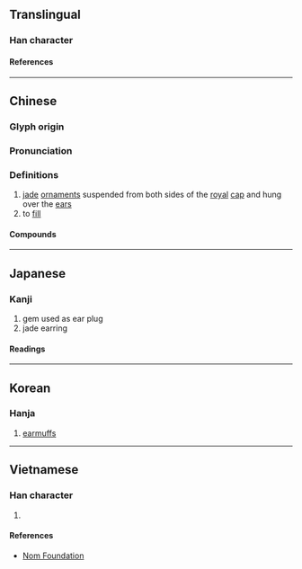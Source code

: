 {{character info}}
{{character info|0xFAA1}}
{{character info|0x2F930}}
==Translingual==

===Han character===
{{Han char|rn=96|rad=玉|as=10|sn=14|four=14186|canj=MGJBC|ids=⿰[[玉|⺩]][[真]](GHT),⿰[[玉|⺩]][[眞]](JK)}}

====References====
{{Han ref|kx=0740.030|dkj=21167|dj=1149.220|hdz=21130.100|uh=7471}}
{{Han ref|uh=FAA1}}
{{Han ref|uh=2F930}}

----

==Chinese==
{{zh-forms|alt=琠,𦗁,𤩴}}

===Glyph origin===
{{Han etym}}

===Pronunciation===
{{zh-pron
|m=tiàn,zhèn
|c=tin3,zan3
|mc=y
|oc=y
|ma=
|cat=n,v
}}

===Definitions===
{{zh-hanzi}}

# [[jade]] [[ornament]]s suspended from both sides of the [[royal]] [[cap]] and hung over the [[ear]]s
# to [[fill]]

====Compounds====
{{zh-der|以規為瑱|瑱圭|象瑱}}

----

==Japanese==

===Kanji===
{{ja-kanji|grade=|rs=玉10}}

# gem used as ear plug
# jade earring

====Readings====
{{ja-readings
|on=てん, ちん, しん
|kun=みみだま
}}

----

==Korean==

===Hanja===
{{ko-hanja|전}}

# [[earmuffs]]

----

==Vietnamese==

===Han character===
{{vi-readings|rs=玉10|reading=trấn}}

# {{rfdef|vi|sort=玉10}}

====References====
* [http://nomfoundation.org/common/nom_details.php?codepoint=7471 Nom Foundation]